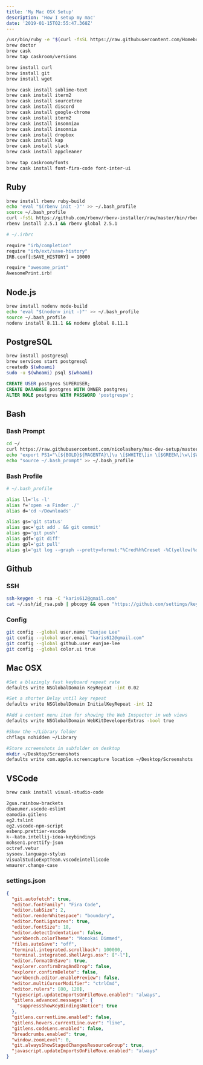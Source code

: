 ```yaml
---
title: 'My Mac OSX Setup'
description: 'How I setup my mac'
date: '2019-01-15T02:55:47.368Z'
---
```


```bash
/usr/bin/ruby -e "$(curl -fsSL https://raw.githubusercontent.com/Homebrew/install/master/install)"
brew doctor
brew cask
brew tap caskroom/versions

brew install curl
brew install git
brew install wget

brew cask install sublime-text
brew cask install iterm2
brew cask install sourcetree
brew cask install discord
brew cask install google-chrome
brew cask install iterm2
brew cask install insomniax
brew cask install insomnia
brew cask install dropbox
brew cask install kap
brew cask install slack
brew cask install appcleaner

brew tap caskroom/fonts
brew cask install font-fira-code font-inter-ui
```

## Ruby

```bash
brew install rbenv ruby-build
echo 'eval "$(rbenv init -)"' >> ~/.bash_profile
source ~/.bash_profile
curl -fsSL https://github.com/rbenv/rbenv-installer/raw/master/bin/rbenv-doctor | bash
rbenv install 2.5.1 && rbenv global 2.5.1
```

```bash
# ~/.irbrc

require "irb/completion"
require "irb/ext/save-history"
IRB.conf[:SAVE_HISTORY] = 10000

require "awesome_print"
AwesomePrint.irb!
```

## Node.js

```bash
brew install nodenv node-build
echo 'eval "$(nodenv init -)"' >> ~/.bash_profile
source ~/.bash_profile
nodenv install 8.11.1 && nodenv global 8.11.1
```

## PostgreSQL

```bash
brew install postgresql
brew services start postgresql
createdb $(whoami)
sudo -u $(whoami) psql $(whoami)
```

```sql
CREATE USER postgres SUPERUSER;
CREATE DATABASE postgres WITH OWNER postgres;
ALTER ROLE postgres WITH PASSWORD 'postgrespw';
```

## Bash

### Bash Prompt

```bash
cd ~/
curl https://raw.githubusercontent.com/nicolashery/mac-dev-setup/master/.bash_prompt | grep -v "export PS1" > .bash_prompt
echo 'export PS1="\[${BOLD}${MAGENTA}\]\u \[$WHITE\]in \[$GREEN\]\w\[$WHITE\]\$([[ -n \$(git branch 2> /dev/null) ]] && echo \" on \")\[$PURPLE\]\$(parse_git_branch)\[$WHITE\]\n\$ \[$RESET\]"' >> .bash_prompt
echo "source ~/.bash_prompt" >> ~/.bash_profile
```

### Bash Profile

```bash
# ~/.bash_profile

alias ll='ls -l'
alias f='open -a Finder ./'
alias d='cd ~/Downloads'

alias gs='git status'
alias gac='git add . && git commit'
alias gp='git push'
alias gdf='git diff'
alias gpl='git pull'
alias gl='git log --graph --pretty=format:"%Cred%h%Creset -%C(yellow)%d%Creset %s %Cgreen(%cr) %C(bold blue)<%an>%Creset" --abbrev-commit'
```

## Github

### SSH

```bash
ssh-keygen -t rsa -C "karis612@gmail.com"
cat ~/.ssh/id_rsa.pub | pbcopy && open "https://github.com/settings/keys"
```

### Config

```bash
git config --global user.name "Eunjae Lee"
git config --global user.email "karis612@gmail.com"
git config --global github.user eunjae-lee
git config --global color.ui true
```

## Mac OSX

```bash
#Set a blazingly fast keyboard repeat rate
defaults write NSGlobalDomain KeyRepeat -int 0.02

#Set a shorter Delay until key repeat
defaults write NSGlobalDomain InitialKeyRepeat -int 12

#Add a context menu item for showing the Web Inspector in web views
defaults write NSGlobalDomain WebKitDeveloperExtras -bool true

#Show the ~/Library folder
chflags nohidden ~/Library

#Store screenshots in subfolder on desktop
mkdir ~/Desktop/Screenshots
defaults write com.apple.screencapture location ~/Desktop/Screenshots
```

## VSCode

```bash
brew cask install visual-studio-code

2gua.rainbow-brackets
dbaeumer.vscode-eslint
eamodio.gitlens
eg2.tslint
eg2.vscode-npm-script
esbenp.prettier-vscode
k--kato.intellij-idea-keybindings
mohsen1.prettify-json
octref.vetur
sysoev.language-stylus
VisualStudioExptTeam.vscodeintellicode
wmaurer.change-case
```

### settings.json

```json
{
  "git.autofetch": true,
  "editor.fontFamily": "Fira Code",
  "editor.tabSize": 2,
  "editor.renderWhitespace": "boundary",
  "editor.fontLigatures": true,
  "editor.fontSize": 18,
  "editor.detectIndentation": false,
  "workbench.colorTheme": "Monokai Dimmed",
  "files.autoSave": "off",
  "terminal.integrated.scrollback": 100000,
  "terminal.integrated.shellArgs.osx": ["-l"],
  "editor.formatOnSave": true,
  "explorer.confirmDragAndDrop": false,
  "explorer.confirmDelete": false,
  "workbench.editor.enablePreview": false,
  "editor.multiCursorModifier": "ctrlCmd",
  "editor.rulers": [80, 120],
  "typescript.updateImportsOnFileMove.enabled": "always",
  "gitlens.advanced.messages": {
    "suppressShowKeyBindingsNotice": true
  },
  "gitlens.currentLine.enabled": false,
  "gitlens.hovers.currentLine.over": "line",
  "gitlens.codeLens.enabled": false,
  "breadcrumbs.enabled": true,
  "window.zoomLevel": 0,
  "git.alwaysShowStagedChangesResourceGroup": true,
  "javascript.updateImportsOnFileMove.enabled": "always"
}
```
